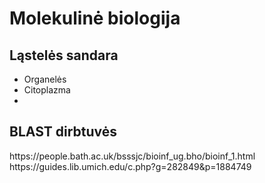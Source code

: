 # Molekulinė biologija

## Ląstelės sandara

* Organelės
* Citoplazma
* 

## BLAST dirbtuvės

https://people.bath.ac.uk/bsssjc/bioinf_ug.bho/bioinf_1.html
https://guides.lib.umich.edu/c.php?g=282849&p=1884749

